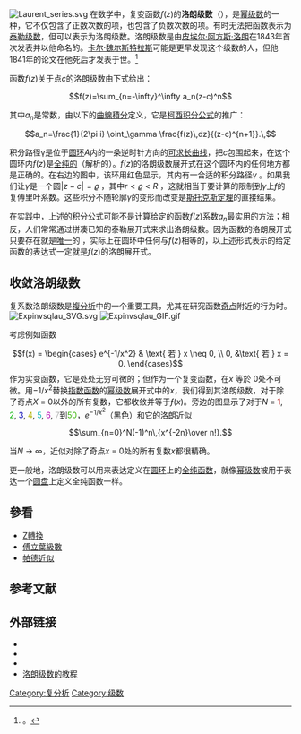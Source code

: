 {{NoteTA
|G1=Math
}}
[[File:Laurent_series.svg|frame]]
在数学中，复变函数''f''(''z'')的'''洛朗级数'''（{{lang-en|'''Laurent series'''}}），是[[幂级数|幂级数]]的一种，它不仅包含了正数次数的项，也包含了负数次数的项。有时无法把函数表示为[[泰勒级数|泰勒级数]]，但可以表示为洛朗级数。洛朗级数是由[[皮埃尔·阿方斯·洛朗|皮埃尔·阿方斯·洛朗]]在1843年首次发表并以他命名的。[[卡尔·魏尔斯特拉斯|卡尔·魏尔斯特拉斯]]可能是更早发现这个级数的人，但他1841年的论文在他死后才发表于世。<ref>{{citation|title=Complex Analysis: In the Spirit of Lipman Bers|volume=245|series=Graduate Texts in Mathematics|first1=Rubi|last1=Rodriguez|first2=Irwin|last2=Kra|first3=Jane P.|last3=Gilman|publisher=Springer|year=2012|isbn=9781441973238|page=12|url=http://books.google.com/books?id=fZbf629lTy0C&pg=PA12|accessdate=2014-10-31|archive-date=2020-08-12|archive-url=https://web.archive.org/web/20200812110848/https://books.google.com/books?id=fZbf629lTy0C&pg=PA12|dead-url=no}} 。</ref>

函数''f''(''z'')关于点''c''的洛朗级数由下式给出：

:<math>f(z)=\sum_{n=-\infty}^\infty a_n(z-c)^n</math>

其中''a<sub>n</sub>''是常数，由以下的[[曲線積分|曲線積分]]定义，它是[[柯西积分公式|柯西积分公式]]的推广：

:<math>a_n=\frac{1}{2\pi i} \oint_\gamma \frac{f(z)\,dz}{(z-c)^{n+1}}.\,</math>

积分路径γ是位于[[环形|圆环]]''A''内的一条逆时针方向的[[可求长曲线|可求长曲线]]，把''c''包围起来，在这个圆环内<math>f(z)</math>是[[全纯函数|全纯的]]（解析的）。<math>f(z)</math>的洛朗级数展开式在这个圆环内的任何地方都是正确的。在右边的图中，该环用红色显示，其内有一合适的积分路径<math>\gamma</math> 。如果我们让<math>\gamma</math>是一个圆<math>|z-c| = \varrho</math> ，其中<math>r < \varrho < R</math> ，这就相当于要计算的限制到<math>\gamma</math>上<math>f</math>的复傅里叶系数。这些积分不随轮廓<math>\gamma</math>的变形而改变是[[斯托克斯定理|斯托克斯定理]]的直接结果。

在实践中，上述的积分公式可能不是计算给定的函数<math>f(z)</math>系数<math>a_n</math>最实用的方法；相反，人们常常通过拼凑已知的泰勒展开式来求出洛朗级数。因为函数的洛朗展开式只要存在就是[[唯一量化|唯一]]的 ，实际上在圆环中任何与<math>f(z)</math>相等的，以上述形式表示的给定函数的表达式一定就是<math>f(z)</math>的洛朗展开式。

==收敛洛朗级数==

复系数洛朗级数是[[複分析|複分析]]中的一个重要工具，尤其在研究函数[[奇点|奇点]]附近的行为时。
[[File:Expinvsqlau_SVG.svg|right]]
[[File:Expinvsqlau_GIF.gif|right]]

考虑例如函数
:<math>f(x) = \begin{cases} e^{-1/x^2} & \text{ 若 } x \neq 0, \\
0, &\text{ 若 } x = 0.
\end{cases}</math>
作为实变函数，它是处处无穷可微的；但作为一个复变函数，在''x'' 等於 0处不可微。用−1/''x''<sup>2</sup>替换[[指数函数|指数函数]]的[[幂级数|幂级数]]展开式中的''x''，我们得到其洛朗级数，对于除了奇点''X'' = 0以外的所有复数，它都收敛并等于''ƒ''(''x'')。旁边的图显示了对于''N'' = <span style="color:#b30000;">1</span>, <span style="color:#00b300;">2</span>, <span style="color:#0000b3;">3</span>, <span style="color:#b3b300;">4</span>, <span style="color:#00b3b3;">5</span>, <span style="color:#b300b3;">6</span>, <span style="color:#b3b3b3;">7</span>到<span style="color:#33b300;">50</span>，''e''<sup>−1/''x''<sup>2</sup></sup>（黑色）和它的洛朗近似

:<math>\sum_{n=0}^N(-1)^n\,{x^{-2n}\over n!}.</math>

当''N'' → ∞，近似对除了奇点''x'' = 0处的所有复数''x''都很精确。

更一般地，洛朗级数可以用来表达定义在[[圆环|圆环]]上的[[全纯函数|全纯函数]]，就像[[幂级数|幂级数]]被用于表达一个[[圆盘|圆盘]]上定义全纯函数一样。

== 參看 ==
* [[Z轉換|Z轉換]]
* [[傅立葉級數|傅立葉級數]]
* [[帕德近似|帕德近似]]

==参考文献 ==
{{reflist}}

==外部链接==
* {{springer|title=Laurent series|id=p/l057690}}
* {{MacTutor Biography|id=Laurent_Pierre}}
* {{MathWorld | urlname=LaurentSeries | title=Laurent Series }}
* [https://web.archive.org/web/20061209225242/http://math.fullerton.edu/mathews/c2003/LaurentSeriesMod.html 洛朗级数的教程]

{{級數}}

{{DEFAULTSORT:Laurent series}}
[[Category:复分析|Category:复分析]]
[[Category:级数|Category:级数]]